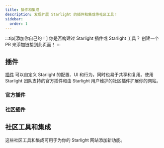```yaml
---
title: 插件和集成
description: 发现扩展 Starlight 的插件和集成等社区工具！
sidebar:
  order: 1
---
```


:::tip[添加你自己的！]
你是否构建过 Starlight 插件或 Starlight 工具？
创建一个 PR 来添加链接到此页面！
:::

## 插件

[插件](/zh-cn/reference/plugins/) 可以自定义 Starlight 的配置、UI 和行为，同时也易于共享和复用。使用 Starlight 团队支持的官方插件和由 Starlight 用户维护的社区插件扩展你的网站。

### 官方插件

<CardGrid>
	<LinkCard
		href="/zh-cn/guides/site-search/#algolia-docsearch"
		title="Algolia DocSearch"
		description="将默认搜索 provider Pagefind 替换为 Algolia DocSearch。"
	/>
</CardGrid>

### 社区插件

<CardGrid>
	<LinkCard
		href="https://github.com/HiDeoo/starlight-links-validator"
		title="starlight-links-validator"
		description="在你的 Starlight 页面中检查损坏的链接"
	/>
	<LinkCard
		href="https://github.com/HiDeoo/starlight-typedoc"
		title="starlight-typedoc"
		description=" 使用 TypeDoc 从 TypeScript 生成 Starlight 页面。"
	/>
	<LinkCard
		href="https://github.com/HiDeoo/starlight-blog"
		title="starlight-blog"
		description="添加一个博客到你的文档网站。"
	/>
	<LinkCard
		href="https://github.com/HiDeoo/starlight-openapi"
		title="starlight-openapi"
		description="从 OpenAPI/Swagger 规范创建文档页面。"
	/>
	<LinkCard
		href="https://github.com/HiDeoo/starlight-obsidian"
		title="starlight-obsidian"
		description="将 Obsidian vaults 发布到 Starlight 网站。"
	/>
	<LinkCard
		href="https://astro-ghostcms.xyz/intro/starlight/install/"
		title="starlight-ghostcms"
		description="添加你的 GhostCMS 博客文章到你的 Starlight 文档。"
	/>
	<LinkCard
		href="https://github.com/HiDeoo/starlight-image-zoom"
		title="starlight-image-zoom"
		description="为你的文档图像添加缩放功能。"
	/>
	<LinkCard
		href="https://github.com/lorenzolewis/starlight-utils"
		title="starlight-utils"
		description="通过一系列常用工具扩展 Starlight。"
	/>
	<LinkCard
		href="https://github.com/trueberryless/starlight-view-modes"
		title="starlight-view-modes"
		description="为你的文档网站添加不同的视图模式。"
	/>
	<LinkCard
		href="https://github.com/HiDeoo/starlight-versions"
		title="starlight-versions"
		description="版本化你的 Starlight 文档页面。"
	/>
	<LinkCard
		href="https://inox-tools.fryuni.dev/star-warp"
		title="star-warp"
		description="为你的文档搜索结果添加曲速引擎。"
	/>
	<LinkCard
		href="https://github.com/HiDeoo/starlight-heading-badges"
		title="starlight-heading-badges"
		description="添加徽章到你的 Markdown 和 MDX 标题中。"
	/>
	<LinkCard
		href="https://github.com/Fevol/starlight-site-graph"
		title="starlight-site-graph"
		description="在页面的侧边栏中添加一个交互式站点图。"
	/>
	<LinkCard
		href="https://github.com/HiDeoo/starlight-sidebar-topics"
		title="starlight-sidebar-topics"
		description="将你的文档分成不同的部分，每个部分都有自己的侧边栏。"
	/>
	<LinkCard
		href="https://github.com/trueberryless-org/starlight-sidebar-topics-dropdown"
		title="starlight-sidebar-topics-dropdown"
		description="将你的文档页面拆分为多个子页面，并使用侧边栏中的下拉菜单在它们之间切换。"
	/>
	<LinkCard
		href="https://github.com/trueberryless-org/starlight-cooler-credit"
		title="starlight-cooler-credit"
		description="为 Starlight 或 Astro 在目录的底部添加一个漂亮的 credit。"
	/>
	<LinkCard
		href="https://github.com/trueberryless-org/starlight-contributor-list"
		title="starlight-contributor-list"
		description="在你项目中显示一个包含所有贡献者的列表。"
	/>
	<LinkCard
		href="https://github.com/dragomano/starlight-giscus"
		title="starlight-giscus"
		description="将 Giscus 评论系统添加到你的文档网站。"
	/>
	<LinkCard
		href="https://github.com/HiDeoo/starlight-videos"
		title="starlight-videos"
		description="通过视频指南和课程增强你的文档。"
	/>
	<LinkCard
		href="https://github.com/HiDeoo/starlight-kbd"
		title="starlight-kbd"
		description="轻松绑定键盘快捷键。"
	/>
	<LinkCard
		href="https://events-3bg.pages.dev/library/StarlightPlugin/"
		title="starlight-view-transitions"
		description="添加浏览器原生的跨文档视图过渡动画。"
	/>
</CardGrid>

## 社区工具和集成


这些社区工具和集成可用于为你的 Starlight 网站添加新功能。

<CardGrid>
	<LinkCard
		href="https://www.feelback.dev/blog/new-astro-starlight-integration/"
		title="FeelBack"
		description="在文档页面中添加用户反馈系统。"
	/>
	<LinkCard
		href="https://github.com/val-town/notion-to-astro"
		title="notion-to-astro"
		description="将 Notion 输出转换为 Astro Starlight 文档"
	/>
	<LinkCard
		href="https://github.com/mattjennings/astro-live-code"
		title="astro-live-code"
		description="将你的 MDX 代码块渲染为交互式组件"
	/>
	<LinkCard
		href="https://github.com/HiDeoo/starlight-i18n"
		title="starlight-i18n"
		description="帮助翻译 Starlight 页面的 Visual Studio Code 扩展"
	/>
	<LinkCard
		href="https://github.com/HiDeoo/starlight-package-managers"
		title="starlight-package-managers"
		description="快速显示多个包管理器的 npm 相关命令。"
	/>
	<LinkCard
		href="https://github.com/HiDeoo/starlight-showcases"
		title="starlight-showcases"
		description="一套 Starlight 组件，用于创建展示页面。"
	/>
	<LinkCard
		href="https://github.com/HiDeoo/generator-starlight-plugin"
		title="@hideoo/starlight-plugin"
		description="一个快速搭建 Starlight 插件的生成器。"
	/>
	<LinkCard
		href="https://github.com/Linkerin/starlight-to-pdf"
		title="starlight-to-pdf"
		description="一个用于将 Starlight 网页转换为 PDF 文件的命令行工具。"
	/>
</CardGrid>
